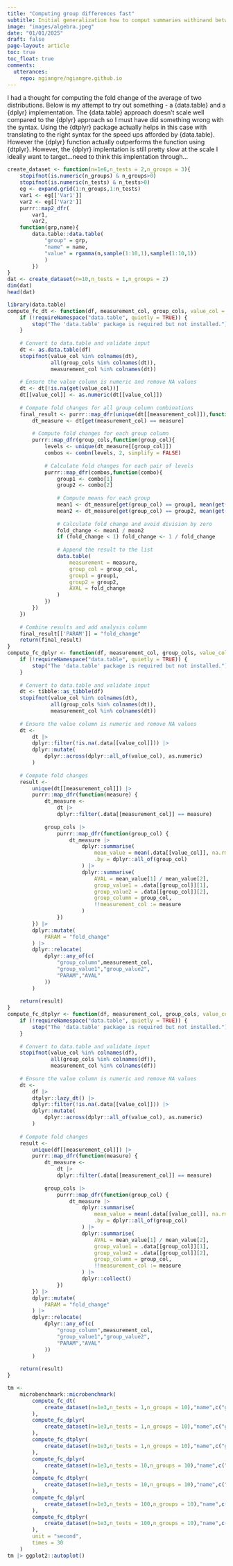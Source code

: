 ```yaml
---
title: "Computing group differences fast"
subtitle: Initial generalization how to comput summaries withinand betwee variables
image: "images/algebra.jpeg"
date: "01/01/2025"
draft: false
page-layout: article
toc: true
toc_float: true
comments:
  utterances:
    repo: ngiangre/ngiangre.github.io
---
```


::: column-page

I had a thought for computing the fold change of the average of two distributions. Below is my attempt to try out something - a {data.table} and a {dplyr} implementation. The {data.table} approach doesn't scale well compared to the {dplyr} approach so I must have did something wrong with the syntax. Using the {dtplyr} package actually helps in this case with translating to the right syntax for the speed ups afforded by {data.table}. However the {dplyr} function actually outperforms the function using {dtplyr}. However, the {dplyr} implentation is still pretty slow at the scale I ideally want to target...need to think this implentation through...


```r
create_dataset <- function(n=1e6,n_tests = 2,n_groups = 3){
    stopifnot(is.numeric(n_groups) & n_groups>0)
    stopifnot(is.numeric(n_tests) & n_tests>0)
    eg <- expand.grid(1:n_groups,1:n_tests)
    var1 <- eg[['Var1']]
    var2 <- eg[['Var2']]
    purrr::map2_dfr(
        var1,
        var2,
    function(grp,name){
        data.table::data.table(
            "group" = grp,
            "name" = name,
            "value" = rgamma(n,sample(1:10,1),sample(1:10,1))
            )
        })
}
dat <- create_dataset(n=10,n_tests = 1,n_groups = 2)
dim(dat)
head(dat)
```

```r
library(data.table)
compute_fc_dt <- function(df, measurement_col, group_cols, value_col = "value") {
    if (!requireNamespace("data.table", quietly = TRUE)) {
        stop("The 'data.table' package is required but not installed.")
    }
    
    # Convert to data.table and validate input
    dt <- as.data.table(df)
    stopifnot(value_col %in% colnames(dt),
              all(group_cols %in% colnames(dt)),
              measurement_col %in% colnames(dt))
    
    # Ensure the value column is numeric and remove NA values
    dt <- dt[!is.na(get(value_col))]
    dt[[value_col]] <- as.numeric(dt[[value_col]])
    
    # Compute fold changes for all group column combinations
    final_result <- purrr::map_dfr(unique(dt[[measurement_col]]),function(measure){
        dt_measure <- dt[get(measurement_col) == measure]
        
        # Compute fold changes for each group column
        purrr::map_dfr(group_cols,function(group_col){
            levels <- unique(dt_measure[[group_col]])
            combos <- combn(levels, 2, simplify = FALSE)
            
            # Calculate fold changes for each pair of levels
            purrr::map_dfr(combos,function(combo){
                group1 <- combo[1]
                group2 <- combo[2]
                
                # Compute means for each group
                mean1 <- dt_measure[get(group_col) == group1, mean(get(value_col), na.rm = TRUE)]
                mean2 <- dt_measure[get(group_col) == group2, mean(get(value_col), na.rm = TRUE)]
                
                # Calculate fold change and avoid division by zero
                fold_change <- mean1 / mean2
                if (fold_change < 1) fold_change <- 1 / fold_change
                
                # Append the result to the list
                data.table(
                    measurement = measure,
                    group_col = group_col,
                    group1 = group1,
                    group2 = group2,
                    AVAL = fold_change
                )
            })
        })
    })
    
    # Combine results and add analysis column
    final_result[['PARAM']] = "fold_change"
    return(final_result)
}
compute_fc_dplyr <- function(df, measurement_col, group_cols, value_col = "value") {
    if (!requireNamespace("data.table", quietly = TRUE)) {
        stop("The 'data.table' package is required but not installed.")
    }
    
    # Convert to data.table and validate input
    dt <- tibble::as_tibble(df)
    stopifnot(value_col %in% colnames(dt),
              all(group_cols %in% colnames(dt)),
              measurement_col %in% colnames(dt))
    
    # Ensure the value column is numeric and remove NA values
    dt <- 
        dt |> 
        dplyr::filter(!is.na(.data[[value_col]])) |> 
        dplyr::mutate(
            dplyr::across(dplyr::all_of(value_col), as.numeric)
        )
    
    # Compute fold changes
    result <- 
        unique(dt[[measurement_col]]) |> 
        purrr::map_dfr(function(measure) {
            dt_measure <- 
                dt |> 
                dplyr::filter(.data[[measurement_col]] == measure)
            
            group_cols |>
                purrr::map_dfr(function(group_col) {
                    dt_measure |> 
                        dplyr::summarise(
                            mean_value = mean(.data[[value_col]], na.rm = TRUE), 
                            .by = dplyr::all_of(group_col)
                        ) |> 
                        dplyr::summarise(
                            AVAL = mean_value[1] / mean_value[2],
                            group_value1 = .data[[group_col]][1], 
                            group_value2 = .data[[group_col]][2],
                            group_column = group_col,
                            !!measurement_col := measure
                        )
                })
        }) |> 
        dplyr::mutate(
            PARAM = "fold_change"
        ) |> 
        dplyr::relocate(
            dplyr::any_of(c(
                "group_column",measurement_col,
                "group_value1","group_value2",
                "PARAM","AVAL"
            ))
        )
    
    return(result)
}
compute_fc_dtplyr <- function(df, measurement_col, group_cols, value_col = "value") {
    if (!requireNamespace("data.table", quietly = TRUE)) {
        stop("The 'data.table' package is required but not installed.")
    }
    
    # Convert to data.table and validate input
    stopifnot(value_col %in% colnames(df),
              all(group_cols %in% colnames(df)),
              measurement_col %in% colnames(df))
    
    # Ensure the value column is numeric and remove NA values
    dt <- 
        df |> 
        dtplyr::lazy_dt() |> 
        dplyr::filter(!is.na(.data[[value_col]])) |> 
        dplyr::mutate(
            dplyr::across(dplyr::all_of(value_col), as.numeric)
        )
    
    # Compute fold changes
    result <- 
        unique(df[[measurement_col]]) |> 
        purrr::map_dfr(function(measure) {
            dt_measure <- 
                dt |> 
                dplyr::filter(.data[[measurement_col]] == measure)
            
            group_cols |>
                purrr::map_dfr(function(group_col) {
                    dt_measure |> 
                        dplyr::summarise(
                            mean_value = mean(.data[[value_col]], na.rm = TRUE), 
                            .by = dplyr::all_of(group_col)
                        ) |> 
                        dplyr::summarise(
                            AVAL = mean_value[1] / mean_value[2],
                            group_value1 = .data[[group_col]][1], 
                            group_value2 = .data[[group_col]][2],
                            group_column = group_col,
                            !!measurement_col := measure
                        ) |> 
                        dplyr::collect()
                })
        }) |> 
        dplyr::mutate(
            PARAM = "fold_change"
        ) |> 
        dplyr::relocate(
            dplyr::any_of(c(
                "group_column",measurement_col,
                "group_value1","group_value2",
                "PARAM","AVAL"
            ))
        )
    
    return(result)
}
```

```r
tm <- 
    microbenchmark::microbenchmark(
        compute_fc_dt(
            create_dataset(n=1e3,n_tests = 1,n_groups = 10),"name",c("group")
        ),
        compute_fc_dplyr(
            create_dataset(n=1e3,n_tests = 1,n_groups = 10),"name",c("group")
        ),
        compute_fc_dtplyr(
            create_dataset(n=1e3,n_tests = 1,n_groups = 10),"name",c("group")
        ),
        compute_fc_dplyr(
            create_dataset(n=1e3,n_tests = 10,n_groups = 10),"name",c("group")
        ),
        compute_fc_dtplyr(
            create_dataset(n=1e3,n_tests = 10,n_groups = 10),"name",c("group")
        ),
        compute_fc_dplyr(
            create_dataset(n=1e3,n_tests = 100,n_groups = 10),"name",c("group")
        ),
        compute_fc_dtplyr(
            create_dataset(n=1e3,n_tests = 100,n_groups = 10),"name",c("group")
        ),
        unit = "second",
        times = 30
    )
tm |> ggplot2::autoplot()
```

:::
